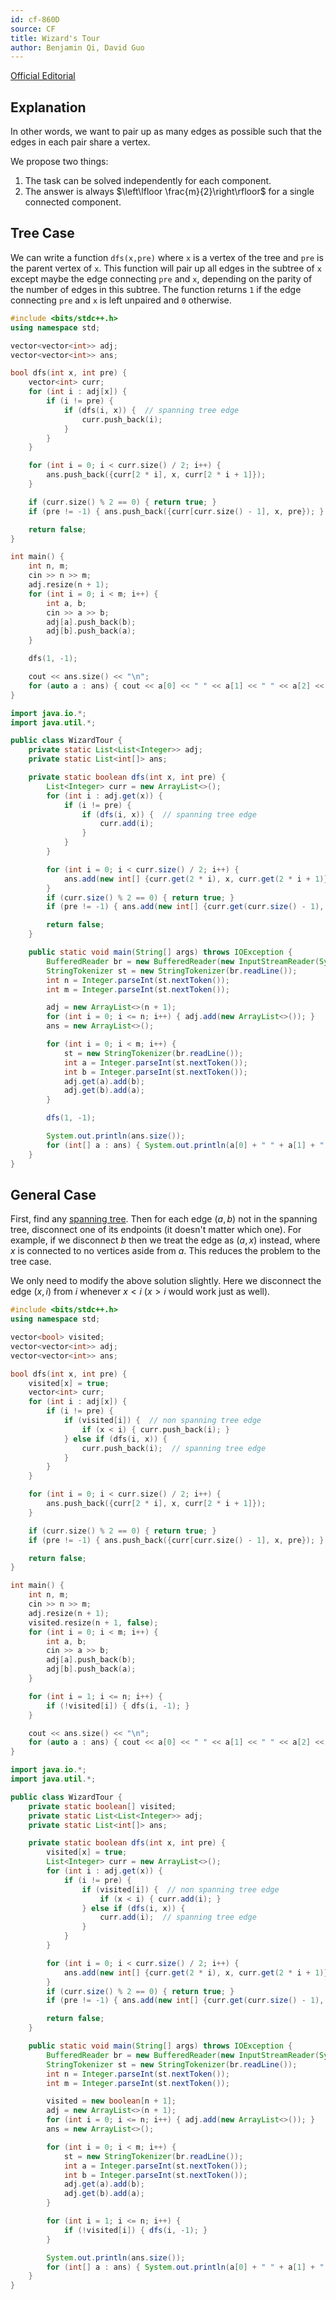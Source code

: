```yaml
---
id: cf-860D
source: CF
title: Wizard's Tour
author: Benjamin Qi, David Guo
---
```


[Official Editorial](https://codeforces.com/blog/entry/54604)

## Explanation

In other words, we want to pair up as many edges as possible such that the edges
in each pair share a vertex.

We propose two things:
1. The task can be solved independently for each component.
2. The answer is always $\left\lfloor \frac{m}{2}\right\rfloor$ for a single connected component.

## Tree Case

<Spoiler title="Solution">

We can write a function `dfs(x,pre)` where `x` is a vertex of the tree and `pre`
is the parent vertex of `x`. This function will pair up all edges in the subtree
of `x` except maybe the edge connecting `pre` and `x`, depending on the parity
of the number of edges in this subtree. The function returns `1` if the edge
connecting `pre` and `x` is left unpaired and `0` otherwise.

<LanguageSection>
<CPPSection>

```cpp
#include <bits/stdc++.h>
using namespace std;

vector<vector<int>> adj;
vector<vector<int>> ans;

bool dfs(int x, int pre) {
	vector<int> curr;
	for (int i : adj[x]) {
		if (i != pre) {
			if (dfs(i, x)) {  // spanning tree edge
				curr.push_back(i);
			}
		}
	}

	for (int i = 0; i < curr.size() / 2; i++) {
		ans.push_back({curr[2 * i], x, curr[2 * i + 1]});
	}

	if (curr.size() % 2 == 0) { return true; }
	if (pre != -1) { ans.push_back({curr[curr.size() - 1], x, pre}); }

	return false;
}

int main() {
	int n, m;
	cin >> n >> m;
	adj.resize(n + 1);
	for (int i = 0; i < m; i++) {
		int a, b;
		cin >> a >> b;
		adj[a].push_back(b);
		adj[b].push_back(a);
	}

	dfs(1, -1);

	cout << ans.size() << "\n";
	for (auto a : ans) { cout << a[0] << " " << a[1] << " " << a[2] << "\n"; }
}
```

</CPPSection>
<JavaSection>

```java
import java.io.*;
import java.util.*;

public class WizardTour {
	private static List<List<Integer>> adj;
	private static List<int[]> ans;

	private static boolean dfs(int x, int pre) {
		List<Integer> curr = new ArrayList<>();
		for (int i : adj.get(x)) {
			if (i != pre) {
				if (dfs(i, x)) {  // spanning tree edge
					curr.add(i);
				}
			}
		}

		for (int i = 0; i < curr.size() / 2; i++) {
			ans.add(new int[] {curr.get(2 * i), x, curr.get(2 * i + 1)});
		}
		if (curr.size() % 2 == 0) { return true; }
		if (pre != -1) { ans.add(new int[] {curr.get(curr.size() - 1), x, pre}); }

		return false;
	}

	public static void main(String[] args) throws IOException {
		BufferedReader br = new BufferedReader(new InputStreamReader(System.in));
		StringTokenizer st = new StringTokenizer(br.readLine());
		int n = Integer.parseInt(st.nextToken());
		int m = Integer.parseInt(st.nextToken());

		adj = new ArrayList<>(n + 1);
		for (int i = 0; i <= n; i++) { adj.add(new ArrayList<>()); }
		ans = new ArrayList<>();

		for (int i = 0; i < m; i++) {
			st = new StringTokenizer(br.readLine());
			int a = Integer.parseInt(st.nextToken());
			int b = Integer.parseInt(st.nextToken());
			adj.get(a).add(b);
			adj.get(b).add(a);
		}

		dfs(1, -1);

		System.out.println(ans.size());
		for (int[] a : ans) { System.out.println(a[0] + " " + a[1] + " " + a[2]); }
	}
}
```

</JavaSection>
</LanguageSection>

</Spoiler>

## General Case

<Spoiler title="Solution">

First, find any [spanning tree](/CPH.pdf#page=151). Then for each edge $(a,b)$
not in the spanning tree, disconnect one of its endpoints (it doesn't matter
which one). For example, if we disconnect $b$ then we treat the edge as $(a,x)$
instead, where $x$ is connected to no vertices aside from $a$. This reduces the
problem to the tree case.

We only need to modify the above solution slightly. Here we disconnect the edge
$(x,i)$ from $i$ whenever $x<i$ ($x>i$ would work just as well).

<LanguageSection>
<CPPSection>

```cpp
#include <bits/stdc++.h>
using namespace std;

vector<bool> visited;
vector<vector<int>> adj;
vector<vector<int>> ans;

bool dfs(int x, int pre) {
	visited[x] = true;
	vector<int> curr;
	for (int i : adj[x]) {
		if (i != pre) {
			if (visited[i]) {  // non spanning tree edge
				if (x < i) { curr.push_back(i); }
			} else if (dfs(i, x)) {
				curr.push_back(i);  // spanning tree edge
			}
		}
	}

	for (int i = 0; i < curr.size() / 2; i++) {
		ans.push_back({curr[2 * i], x, curr[2 * i + 1]});
	}

	if (curr.size() % 2 == 0) { return true; }
	if (pre != -1) { ans.push_back({curr[curr.size() - 1], x, pre}); }

	return false;
}

int main() {
	int n, m;
	cin >> n >> m;
	adj.resize(n + 1);
	visited.resize(n + 1, false);
	for (int i = 0; i < m; i++) {
		int a, b;
		cin >> a >> b;
		adj[a].push_back(b);
		adj[b].push_back(a);
	}

	for (int i = 1; i <= n; i++) {
		if (!visited[i]) { dfs(i, -1); }
	}

	cout << ans.size() << "\n";
	for (auto a : ans) { cout << a[0] << " " << a[1] << " " << a[2] << "\n"; }
}
```

</CPPSection>
<JavaSection>

```java
import java.io.*;
import java.util.*;

public class WizardTour {
	private static boolean[] visited;
	private static List<List<Integer>> adj;
	private static List<int[]> ans;

	private static boolean dfs(int x, int pre) {
		visited[x] = true;
		List<Integer> curr = new ArrayList<>();
		for (int i : adj.get(x)) {
			if (i != pre) {
				if (visited[i]) {  // non spanning tree edge
					if (x < i) { curr.add(i); }
				} else if (dfs(i, x)) {
					curr.add(i);  // spanning tree edge
				}
			}
		}

		for (int i = 0; i < curr.size() / 2; i++) {
			ans.add(new int[] {curr.get(2 * i), x, curr.get(2 * i + 1)});
		}
		if (curr.size() % 2 == 0) { return true; }
		if (pre != -1) { ans.add(new int[] {curr.get(curr.size() - 1), x, pre}); }

		return false;
	}

	public static void main(String[] args) throws IOException {
		BufferedReader br = new BufferedReader(new InputStreamReader(System.in));
		StringTokenizer st = new StringTokenizer(br.readLine());
		int n = Integer.parseInt(st.nextToken());
		int m = Integer.parseInt(st.nextToken());

		visited = new boolean[n + 1];
		adj = new ArrayList<>(n + 1);
		for (int i = 0; i <= n; i++) { adj.add(new ArrayList<>()); }
		ans = new ArrayList<>();

		for (int i = 0; i < m; i++) {
			st = new StringTokenizer(br.readLine());
			int a = Integer.parseInt(st.nextToken());
			int b = Integer.parseInt(st.nextToken());
			adj.get(a).add(b);
			adj.get(b).add(a);
		}

		for (int i = 1; i <= n; i++) {
			if (!visited[i]) { dfs(i, -1); }
		}

		System.out.println(ans.size());
		for (int[] a : ans) { System.out.println(a[0] + " " + a[1] + " " + a[2]); }
	}
}
```

</JavaSection>
</LanguageSection>

</Spoiler>
